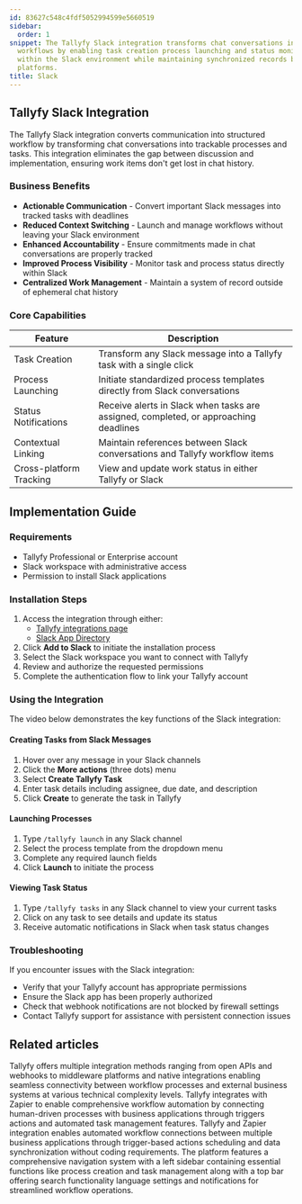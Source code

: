 ```yaml
---
id: 83627c548c4fdf5052994599e5660519
sidebar:
  order: 1
snippet: The Tallyfy Slack integration transforms chat conversations into trackable
  workflows by enabling task creation process launching and status monitoring directly
  within the Slack environment while maintaining synchronized records between both
  platforms.
title: Slack
---
```


## Tallyfy Slack Integration

The Tallyfy Slack integration converts communication into structured workflow by transforming chat conversations into trackable processes and tasks. This integration eliminates the gap between discussion and implementation, ensuring work items don't get lost in chat history.

### Business Benefits

- **Actionable Communication** - Convert important Slack messages into tracked tasks with deadlines
- **Reduced Context Switching** - Launch and manage workflows without leaving your Slack environment
- **Enhanced Accountability** - Ensure commitments made in chat conversations are properly tracked
- **Improved Process Visibility** - Monitor task and process status directly within Slack
- **Centralized Work Management** - Maintain a system of record outside of ephemeral chat history

### Core Capabilities

| Feature | Description |
|---------|------------|
| Task Creation | Transform any Slack message into a Tallyfy task with a single click |
| Process Launching | Initiate standardized process templates directly from Slack conversations |
| Status Notifications | Receive alerts in Slack when tasks are assigned, completed, or approaching deadlines |
| Contextual Linking | Maintain references between Slack conversations and Tallyfy workflow items |
| Cross-platform Tracking | View and update work status in either Tallyfy or Slack |

## Implementation Guide

### Requirements

- Tallyfy Professional or Enterprise account
- Slack workspace with administrative access
- Permission to install Slack applications

### Installation Steps

1. Access the integration through either:
   - [Tallyfy integrations page](https://tallyfy.com/integrations/)
   - [Slack App Directory](https://slack.com/apps/AF15436JJ-tallyfy)
2. Click **Add to Slack** to initiate the installation process
3. Select the Slack workspace you want to connect with Tallyfy
4. Review and authorize the requested permissions
5. Complete the authentication flow to link your Tallyfy account

### Using the Integration

The video below demonstrates the key functions of the Slack integration:

<lite-vimeo videoid="348671293"></lite-vimeo>

#### Creating Tasks from Slack Messages

1. Hover over any message in your Slack channels
2. Click the **More actions** (three dots) menu
3. Select **Create Tallyfy Task**
4. Enter task details including assignee, due date, and description
5. Click **Create** to generate the task in Tallyfy

#### Launching Processes

1. Type `/tallyfy launch` in any Slack channel
2. Select the process template from the dropdown menu
3. Complete any required launch fields
4. Click **Launch** to initiate the process

#### Viewing Task Status

1. Type `/tallyfy tasks` in any Slack channel to view your current tasks
2. Click on any task to see details and update its status
3. Receive automatic notifications in Slack when task status changes

### Troubleshooting

If you encounter issues with the Slack integration:
- Verify that your Tallyfy account has appropriate permissions
- Ensure the Slack app has been properly authorized
- Check that webhook notifications are not blocked by firewall settings
- Contact Tallyfy support for assistance with persistent connection issues


## Related articles
<CardGrid>
<LinkTitleCard header="<b>Pro > Integrations</b>" href="/products/pro/integrations/" > Tallyfy offers multiple integration methods ranging from open APIs and webhooks to middleware platforms and native integrations enabling seamless connectivity between workflow processes and external business systems at various technical complexity levels. </LinkTitleCard>
<LinkTitleCard header="<b>Zapier > Tallyfy & Zapier</b>" href="/products/pro/integrations/middleware/zapier/how-can-i-improve-task-management-with-tallyfy/" > Tallyfy integrates with Zapier to enable comprehensive workflow automation by connecting human-driven processes with business applications through triggers actions and automated task management features. </LinkTitleCard>
<LinkTitleCard header="<b>Middleware > Zapier</b>" href="/products/pro/integrations/middleware/zapier/" > Tallyfy and Zapier integration enables automated workflow connections between multiple business applications through trigger-based actions scheduling and data synchronization without coding requirements. </LinkTitleCard>
<LinkTitleCard header="<b>Tutorials > Navigate Tallyfy</b>" href="/products/pro/tutorials/navigate-tallyfy/" > The platform features a comprehensive navigation system with a left sidebar containing essential functions like process creation and task management along with a top bar offering search functionality language settings and notifications for streamlined workflow operations. </LinkTitleCard>
</CardGrid>